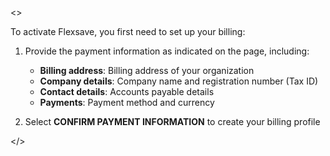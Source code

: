 <>

To activate Flexsave, you first need to set up your billing:

1. Provide the payment information as indicated on the page, including:

   - **Billing address**: Billing address of your organization
   - **Company details**: Company name and registration number (Tax ID)
   - **Contact details**: Accounts payable details
   - **Payments**: Payment method and currency

2. Select **CONFIRM PAYMENT INFORMATION** to create your billing profile

</>
